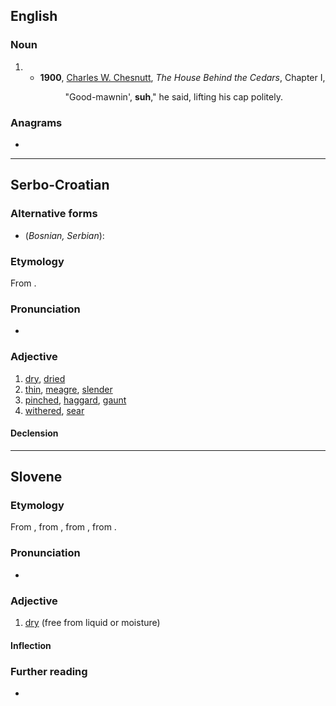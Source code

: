 {{also|SUH}}
==English==

===Noun===
{{head|en|noun}}

# {{pronunciation spelling of|en|sir}}
#* '''1900''', [[w:Charles W. Chesnutt|Charles W. Chesnutt]], ''The House Behind the Cedars'', Chapter I,
#*: "Good-mawnin', '''suh'''," he said, lifting his cap politely.

===Anagrams===
* {{anagrams|en|a=hsu|HUS|Hsu|Hus|SHU|Shu|USH|shu'|uhs|ush}}

----

==Serbo-Croatian==

===Alternative forms===
* (''Bosnian, Serbian''): {{l|sh|sȗv}}

===Etymology===
From {{inh|sh|sla-pro|*suxъ}}.

===Pronunciation===
* {{IPA|sh|/sûːx/}}

===Adjective===
{{sh-adjective|head=sȗh|def=sȗhī|comp=sȕšī}} {{lb|sh|Croatia}}

# [[dry]], [[dried]]
# [[thin]], [[meagre]], [[slender]] {{qualifier|of a man}}
# [[pinched]], [[haggard]], [[gaunt]] {{qualifier|of a face}}
# [[withered]], [[sear]]

====Declension====
{{sh-adj-full|suh|o|suš|e}}

----

==Slovene==

===Etymology===
From {{inh|sl|sla-pro|*suxъ}}, from {{inh|sl|ine-bsl-pro|*saušás}}, from {{inh|sl|ine-pro|*h₂sowsos}}, from {{m|ine-pro|*h₂sews-}}.

===Pronunciation===
* {{sl-IPA|sȗh}}

===Adjective===
{{sl-adj|sȗh|bolj}}

# [[dry]] (free from liquid or moisture)

====Inflection====
{{sl-decl-adj|súh}}
{{rfinfl|sl|adjective}}<!-- also súh, súha, suhó -->

===Further reading===
* {{R:sl:Fran}}